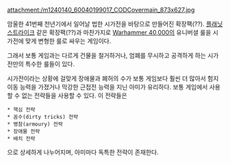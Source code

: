 {{{+1 '''City of Death'''}}}

attachment:/m1240140_60040199017_CODCovermain_873x627.jpg

암울한 41번째 천년기에서 일어날 법한 시가전을 바탕으로 만들어진 확장팩(??). [[플래닛스트라이크]] 같은 확장팩(??)과 마찬가지로 [[Warhammer 40,000]]의 유니버셜 룰을 시가전에 맞게 변형한 룰로 싸우는 게임이다.

그래서 보통 게임과는 다르게 건물을 철거하거나, 엄폐를 무시하고 공격하게 하는 시가전만의 특수한 룰들이 있다.

시가전이라는 상황에 걸맞게 장애물과 폐허의 수가 보통 게임보다 훨씬 더 많아서 험지 이동 능력을 가졌거나 막강한 근접전 능력을 지닌 아미가 유리하다. 보통 게임에서 사용할 수 없는 전략들을 사용할 수 있다. 이 전략들은

 * 핵심 전략
 * 꼼수(dirty tricks) 전략
 * 병참(armoury) 전략
 * 장애물 전략
 * 배치 전략

으로 상세하게 나누어지며, 아미마다 독특한 전략이 존재한다.
